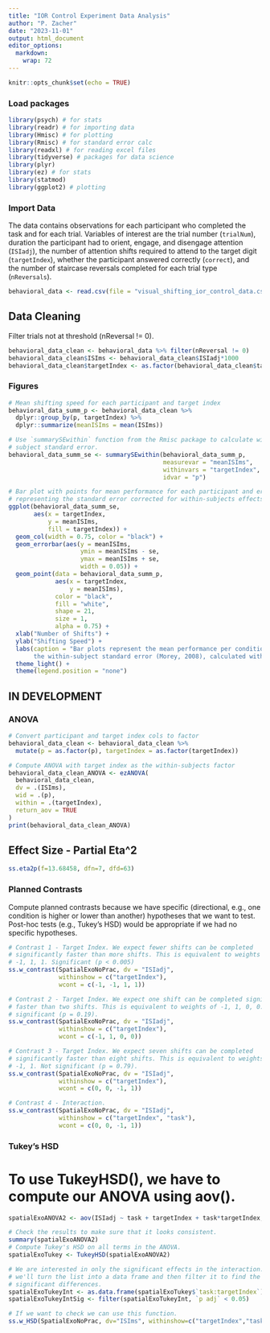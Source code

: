 ```yaml
---
title: "IOR Control Experiment Data Analysis" 
author: "P. Zacher" 
date: "2023-11-01" 
output: html_document 
editor_options: 
  markdown: 
    wrap: 72
---
```

```r
knitr::opts_chunk$set(echo = TRUE)
```

### Load packages
```r
library(psych) # for stats
library(readr) # for importing data
library(Hmisc) # for plotting
library(Rmisc) # for standard error calc
library(readxl) # for reading excel files
library(tidyverse) # packages for data science
library(plyr)
library(ez) # for stats
library(statmod)
library(ggplot2) # plotting
```

### Import Data 
The data contains observations for each participant who completed the task and
for each trial. Variables of interest are the trial number (`trialNum`),
duration the participant had to orient, engage, and disengage attention
(`ISIadj`), the number of attention shifts required to attend to the target
digit (`targetIndex`), whether the participant answered correctly (`correct`),
and the number of staircase reversals completed for each trial type
(`nReversals`).
```r
behavioral_data <- read.csv(file = "visual_shifting_ior_control_data.csv")
```

## Data Cleaning
Filter trials not at threshold (nReversal != 0). 
```r
behavioral_data_clean <- behavioral_data %>% filter(nReversal != 0)
behavioral_data_clean$ISIms <- behavioral_data_clean$ISIadj*1000
behavioral_data_clean$targetIndex <- as.factor(behavioral_data_clean$targetIndex)
```

### Figures
```r
# Mean shifting speed for each participant and target index
behavioral_data_summ_p <- behavioral_data_clean %>%
  dplyr::group_by(p, targetIndex) %>%
  dplyr::summarize(meanISIms = mean(ISIms))

# Use `summarySEwithin` function from the Rmisc package to calculate within-
# subject standard error.
behavioral_data_summ_se <- summarySEwithin(behavioral_data_summ_p,
                                           measurevar = "meanISIms",
                                           withinvars = "targetIndex",
                                           idvar = "p")

# Bar plot with points for mean performance for each participant and error bars
# representing the standard error corrected for within-subjects effects.
ggplot(behavioral_data_summ_se,
       aes(x = targetIndex,
           y = meanISIms,
           fill = targetIndex)) +
  geom_col(width = 0.75, color = "black") + 
  geom_errorbar(aes(y = meanISIms, 
                    ymin = meanISIms - se,
                    ymax = meanISIms + se,
                    width = 0.05)) +
  geom_point(data = behavioral_data_summ_p, 
             aes(x = targetIndex,
                 y = meanISIms),
             color = "black", 
             fill = "white", 
             shape = 21, 
             size = 1, 
             alpha = 0.75) + 
  xlab("Number of Shifts") + 
  ylab("Shifting Speed") + 
  labs(caption = "Bar plots represent the mean performance per condition. Points represent participant means, error bars represent 
       the within-subject standard error (Morey, 2008), calculated with the Rmisc package (Hope, 2013).") +
  theme_light() +
  theme(legend.position = "none")

```
## IN DEVELOPMENT
### ANOVA
```r
# Convert participant and target index cols to factor
behavioral_data_clean <- behavioral_data_clean %>%
  mutate(p = as.factor(p), targetIndex = as.factor(targetIndex))

# Compute ANOVA with target index as the within-subjects factor
behavioral_data_clean_ANOVA <- ezANOVA(
  behavioral_data_clean,
  dv = .(ISIms),
  wid = .(p),
  within = .(targetIndex),
  return_aov = TRUE
)
print(behavioral_data_clean_ANOVA)
```

## Effect Size - Partial Eta^2
```r
ss.eta2p(f=13.68458, dfn=7, dfd=63)
```

### Planned Contrasts
Compute planned contrasts because we have specific (directional, e.g., one 
condition is higher or lower than another) hypotheses that we want to 
test. Post-hoc tests (e.g., Tukey's HSD) would be appropriate if we had no
specific hypotheses.

```r
# Contrast 1 - Target Index. We expect fewer shifts can be completed
# significantly faster than more shifts. This is equivalent to weights of -1,
# -1, 1, 1. Significant (p < 0.005)
ss.w_contrast(SpatialExoNoPrac, dv = "ISIadj", 
              withinshow = c("targetIndex"), 
              wcont = c(-1, -1, 1, 1))

# Contrast 2 - Target Index. We expect one shift can be completed significantly
# faster than two shifts. This is equivalent to weights of -1, 1, 0, 0. Not
# significant (p = 0.19).
ss.w_contrast(SpatialExoNoPrac, dv = "ISIadj", 
              withinshow = c("targetIndex"), 
              wcont = c(-1, 1, 0, 0))

# Contrast 3 - Target Index. We expect seven shifts can be completed
# significantly faster than eight shifts. This is equivalent to weights of 0, 0,
# -1, 1. Not significant (p = 0.79).
ss.w_contrast(SpatialExoNoPrac, dv = "ISIadj", 
              withinshow = c("targetIndex"), 
              wcont = c(0, 0, -1, 1))

# Contrast 4 - Interaction.
ss.w_contrast(SpatialExoNoPrac, dv = "ISIadj", 
              withinshow = c("targetIndex", "task"), 
              wcont = c(0, 0, -1, 1))
```

### Tukey's HSD
# To use TukeyHSD(), we have to compute our ANOVA using aov().
```r
spatialExoANOVA2 <- aov(ISIadj ~ task + targetIndex + task*targetIndex, data = SpatialExoNoPrac)

# Check the results to make sure that it looks consistent.
summary(spatialExoANOVA2)
# Compute Tukey's HSD on all terms in the ANOVA.
spatialExoTukey <- TukeyHSD(spatialExoANOVA2)

# We are interested in only the significant effects in the interaction. First,
# we'll turn the list into a data frame and then filter it to find the
# significant differences.
spatialExoTukeyInt <- as.data.frame(spatialExoTukey$`task:targetIndex`)
spatialExoTukeyIntSig <- filter(spatialExoTukeyInt, `p adj` < 0.05)

# If we want to check we can use this function.
ss.w_HSD(SpatialExoNoPrac, dv="ISIms", withinshow=c("targetIndex","task"), sig_level = 0.05, SSE=461609.8, DFE=63)
```
